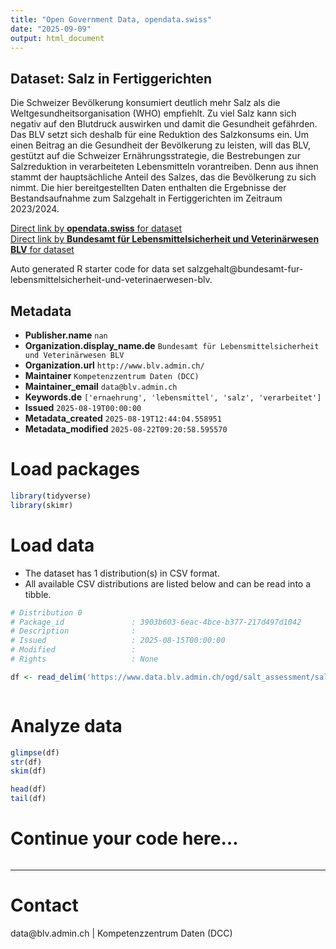 ```yaml
---
title: "Open Government Data, opendata.swiss"
date: "2025-09-09"
output: html_document
---
```


## Dataset: Salz in Fertiggerichten

Die Schweizer Bevölkerung konsumiert deutlich mehr Salz als die Weltgesundheitsorganisation (WHO) empfiehlt. Zu viel Salz kann sich negativ auf den Blutdruck auswirken und damit die Gesundheit gefährden. Das BLV setzt sich deshalb für eine Reduktion des Salzkonsums ein. Um einen Beitrag an die Gesundheit der Bevölkerung zu leisten, will das BLV, gestützt auf die Schweizer Ernährungsstrategie, die Bestrebungen zur Salzreduktion in verarbeiteten Lebensmitteln vorantreiben. Denn aus ihnen stammt der hauptsächliche Anteil des Salzes, das die Bevölkerung zu sich nimmt.
Die hier bereitgestellten Daten enthalten die Ergebnisse der Bestandsaufnahme zum Salzgehalt in Fertiggerichten im Zeitraum 2023/2024.

[Direct link by **opendata.swiss** for dataset](https://opendata.swiss/de/dataset/salz-in-fertiggerichten)<br>
[Direct link by **Bundesamt für Lebensmittelsicherheit und Veterinärwesen BLV** for dataset](https://www.blv.admin.ch/blv/de/home/lebensmittel-und-ernaehrung/ernaehrung/produktzusammensetzung/salzstrategie/salz-verarbeiteten-lebensmitteln.html)

Auto generated R starter code for data set salzgehalt@bundesamt-fur-lebensmittelsicherheit-und-veterinaerwesen-blv.

## Metadata

- **Publisher.name** `nan`
- **Organization.display_name.de** `Bundesamt für Lebensmittelsicherheit und Veterinärwesen BLV`
- **Organization.url** `http://www.blv.admin.ch/`
- **Maintainer** `Kompetenzzentrum Daten (DCC)`
- **Maintainer_email** `data@blv.admin.ch`
- **Keywords.de** `['ernaehrung', 'lebensmittel', 'salz', 'verarbeitet']`
- **Issued** `2025-08-19T00:00:00`
- **Metadata_created** `2025-08-19T12:44:04.558951`
- **Metadata_modified** `2025-08-22T09:20:58.595570`


# Load packages

```r

library(tidyverse)
library(skimr)

```

# Load data

-   The dataset has 1 distribution(s) in CSV format.
-   All available CSV distributions are listed below and can be read into a tibble.

```r

# Distribution 0
# Package_id               : 3903b603-6eac-4bce-b377-217d497d1042
# Description              : 
# Issued                   : 2025-08-15T00:00:00
# Modified                 : 
# Rights                   : None

df <- read_delim('https://www.data.blv.admin.ch/ogd/salt_assessment/salt-assessment-2023-2024-ready-meals.csv')



```

# Analyze data

```r

glimpse(df)
str(df)
skim(df)

head(df)
tail(df)

```

# Continue your code here...

```r

```

------------------------------------------------------------------------

# Contact

data@blv.admin.ch | Kompetenzzentrum Daten (DCC)
